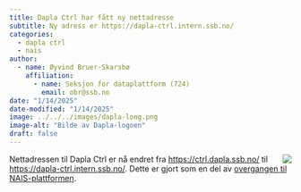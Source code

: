 ```yaml
---
title: Dapla Ctrl har fått ny nettadresse
subtitle: Ny adress er https://dapla-ctrl.intern.ssb.no/  
categories:
  - dapla ctrl
  - nais 
author:
  - name: Øyvind Bruer-Skarsbø
    affiliation: 
      - name: Seksjon for dataplattform (724)
        email: obr@ssb.no
date: "1/14/2025"
date-modified: "1/14/2025"
image: ../../../images/dapla-long.png
image-alt: "Bilde av Dapla-logoen"
draft: false
---
```


![](../../../images/dapla-long.png){style="max-width: 40%; float: right;" fig-alt="Dapla logo"}
Nettadressen til Dapla Ctrl er nå endret fra <https://ctrl.dapla.ssb.no/> til <https://dapla-ctrl.intern.ssb.no/>. Dette er gjort som en del av [overgangen til NAIS-plattformen](../2024-12-11-nais-platform/index.qmd). 
